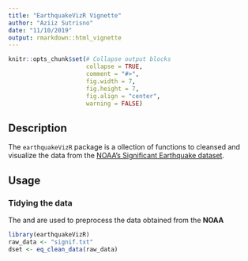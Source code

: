 ```yaml
---
title: "EarthquakeVizR Vignette"
author: "Aziiz Sutrisno"
date: "11/10/2019"
output: rmarkdown::html_vignette
---
```


```r
knitr::opts_chunk$set(# Collapse output blocks
                      collapse = TRUE,
                      comment = "#>",
                      fig.width = 7,
                      fig.height = 7,
                      fig.align = "center",
                      warning = FALSE)
```

## Description

The `earthquakeVizR` package is a ollection of functions to cleansed and visualize the data from the [NOAA's Significant Earthquake dataset](https://www.ngdc.noaa.gov/nndc/struts/form?t=101650&s=1&d=1).

## Usage

### Tidying the data

The \code{eq_clean_data} and \code{eq_location_clean} are used to preprocess the data obtained from the __NOAA__ 

```r
library(earthquakeVizR)
raw_data <- "signif.txt"
dset <- eq_clean_data(raw_data)

```
